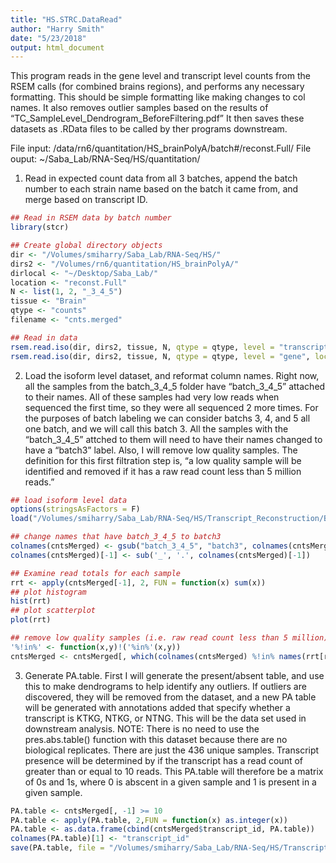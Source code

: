 ```yaml
---
title: "HS.STRC.DataRead"
author: "Harry Smith"
date: "5/23/2018"
output: html_document
---
```


This program reads in the gene level and transcript level counts from the RSEM calls (for combined brains regions), and performs any necessary formatting. This should be simple formatting like making changes to col names.  It also removes outlier samples based on the results of "TC_SampleLevel_Dendrogram_BeforeFiltering.pdf" It then saves these datasets as .RData files to be called by ther programs downstream.

File input: /data/rn6/quantitation/HS_brainPolyA/batch#/reconst.Full/
File ouput: ~/Saba_Lab/RNA-Seq/HS/quantitation/

1. Read in expected count data from all 3 batches, append the batch number to each strain name based on the batch it came from, and merge based on transcript ID.  

```r
## Read in RSEM data by batch number
library(stcr)

## Create global directory objects 
dir <- "/Volumes/smiharry/Saba_Lab/RNA-Seq/HS/"
dirs2 <- "/Volumes/rn6/quantitation/HS_brainPolyA/"
dirlocal <- "~/Desktop/Saba_Lab/"
location <- "reconst.Full"
N <- list(1, 2, "_3_4_5")
tissue <- "Brain"
qtype <- "counts"
filename <- "cnts.merged"

## Read in data
rsem.read.iso(dir, dirs2, tissue, N, qtype = qtype, level = "transcript", location = location, filename = filename)
rsem.read.iso(dir, dirs2, tissue, N, qtype = qtype, level = "gene", location = location, filename = "cnts.merged.genes")
```

2. Load the isoform level dataset, and reformat column names. Right now, all the samples from the batch_3_4_5 folder have "batch_3_4_5" attached to their names. All of these samples had very low reads when sequenced the first time, so they were all sequenced 2 more times. For the purposes of batch labeling we can consider batchs 3, 4, and 5 all one batch, and we will call this batch 3. All the samples with the "batch_3_4_5" attched to them will need to have their names changed to have a "batch3" label. 
Also, I will remove low quality samples. The definition for this first filtration step is, "a low quality sample will be identified and removed if it has a raw read count less than 5 million reads."

```r
## load isoform level data
options(stringsAsFactors = F)
load("/Volumes/smiharry/Saba_Lab/RNA-Seq/HS/Transcript_Reconstruction/Brain/quantitation/cnts.merged.RData")

## change names that have batch_3_4_5 to batch3
colnames(cntsMerged) <- gsub("batch_3_4_5", "batch3", colnames(cntsMerged), fixed = TRUE)
colnames(cntsMerged)[-1] <- sub('_', '.', colnames(cntsMerged)[-1])

## Examine read totals for each sample
rrt <- apply(cntsMerged[-1], 2, FUN = function(x) sum(x))
## plot histogram
hist(rrt)
## plot scatterplot
plot(rrt)

## remove low quality samples (i.e. raw read count less than 5 million)
'%!in%' <- function(x,y)!('%in%'(x,y))
cntsMerged <- cntsMerged[, which(colnames(cntsMerged) %!in% names(rrt[rrt < 5000000]))]
```

3. Generate PA.table. First I will generate the present/absent table, and use this to make dendrograms to help identify any outliers. If outliers are discovered, they will be removed from the dataset, and a new PA table will be generated with annotations added that specify whether a transcript is KTKG, NTKG, or NTNG. This will be the data set used in downstream analysis. NOTE: There is no need to use the pres.abs.table() function with this dataset because there are no biological replicates. There are just the 436 unique samples. Transcript presence will be determined by if the transcript has a read count of greater than or equal to 10 reads. This PA.table will therefore be a matrix of 0s and 1s, where 0 is abscent in a given sample and 1 is present in a given sample.

```r
PA.table <- cntsMerged[, -1] >= 10
PA.table <- apply(PA.table, 2,FUN = function(x) as.integer(x))
PA.table <- as.data.frame(cbind(cntsMerged$transcript_id, PA.table))
colnames(PA.table)[1] <- "transcript_id"
save(PA.table, file = "/Volumes/smiharry/Saba_Lab/RNA-Seq/HS/Transcript_Reconstruction/Brain/quantitation/PA.table.RData")
```
